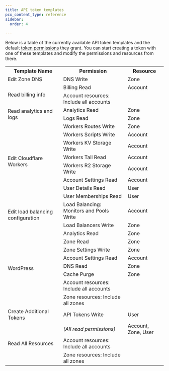 ```yaml
---
title: API token templates
pcx_content_type: reference
sidebar:
  order: 4

---
```


Below is a table of the currently available API token templates and the default [token permissions](/fundamentals/api/reference/permissions/) they grant. You can start creating a token with one of these templates and modify the permissions and resources from there.

<table>
  <tbody>
    <tr>
      <th>Template Name</th>
      <th>Permission</th>
      <th>Resource</th>
    </tr>
    <tr>
      <td>Edit Zone DNS</td>
      <td>DNS Write</td>
      <td>Zone</td>
    </tr>
    <tr>
      <td rowspan="2">Read billing info</td>
      <td>Billing Read</td>
      <td>Account</td>
    </tr>
    <tr>
      <td>Account resources: Include all accounts</td>
      <td></td>
    </tr>
    <tr>
      <td rowspan="2">Read analytics and logs</td>
      <td>Analytics Read</td>
      <td>Zone</td>
    </tr>
    <tr>
      <td>Logs Read</td>
      <td>Zone</td>
    </tr>
    <tr>
      <td rowspan="8">Edit Cloudflare Workers</td>
      <td>Workers Routes Write</td>
      <td>Zone</td>
    </tr>
    <tr>
      <td>Workers Scripts Write</td>
      <td>Account</td>
    </tr>
    <tr>
      <td>Workers KV Storage Write</td>
      <td>Account</td>
    </tr>
    <tr>
      <td>Workers Tail Read</td>
      <td>Account</td>
    </tr>
    <tr>
      <td>Workers R2 Storage Write</td>
      <td>Account</td>
    </tr>
    <tr>
      <td>Account Settings Read</td>
      <td>Account</td>
    </tr>
    <tr>
      <td>User Details Read</td>
      <td>User</td>
    </tr>
    <tr>
      <td>User Memberships Read</td>
      <td>User</td>
    </tr>
    <tr>
      <td rowspan="2">Edit load balancing configuration</td>
      <td>Load Balancing: Monitors and Pools Write</td>
      <td>Account</td>
    </tr>
    <tr>
      <td>Load Balancers Write</td>
      <td>Zone</td>
    </tr>
    <tr>
      <td rowspan="8">WordPress</td>
      <td>Analytics Read</td>
      <td>Zone</td>
    </tr>
    <tr>
      <td>Zone Read</td>
      <td>Zone</td>
    </tr>
    <tr>
      <td>Zone Settings Write</td>
      <td>Zone</td>
    </tr>
    <tr>
      <td>Account Settings Read</td>
      <td>Account</td>
    </tr>
    <tr>
      <td>DNS Read</td>
      <td>Zone</td>
    </tr>
    <tr>
      <td>Cache Purge</td>
      <td>Zone</td>
    </tr>
    <tr>
      <td>Account resources: Include all accounts</td>
      <td></td>
    </tr>
    <tr>
      <td>Zone resources: Include all zones</td>
      <td></td>
    </tr>
    <tr>
      <td>Create Additional Tokens</td>
      <td>API Tokens Write</td>
      <td>User</td>
    </tr>
    <tr>
      <td rowspan="3">Read All Resources</td>
      <td>
        <em>(All read permissions)</em>
      </td>
      <td>Account, Zone, User</td>
    </tr>
    <tr>
      <td>Account resources: Include all accounts</td>
      <td></td>
    </tr>
    <tr>
      <td>Zone resources: Include all zones</td>
      <td></td>
    </tr>
  </tbody>
</table>
